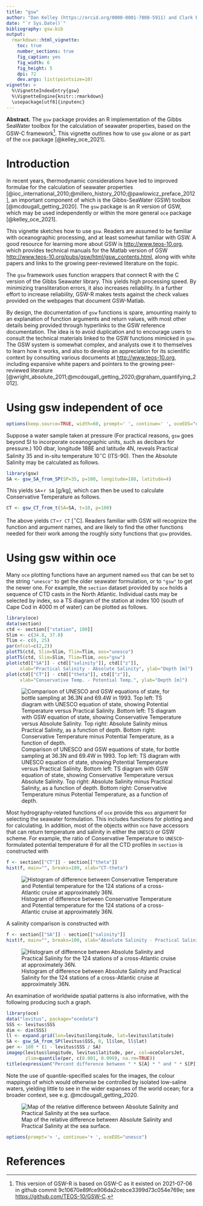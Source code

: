 ```yaml
---
title: "gsw"
author: "Dan Kelley (https://orcid.org/0000-0001-7808-5911) and Clark Richards (https://orcid.org/0000-0002-7833-206X)"
date: "`r Sys.Date()`"
bibliography: gsw.bib
output:
  rmarkdown::html_vignette:
    toc: true
    number_sections: true
    fig_caption: yes
    fig_width: 6
    fig_height: 5
    dpi: 72
    dev.args: list(pointsize=10)
vignette: >
  %\VignetteIndexEntry{gsw}
  %\VignetteEngine{knitr::rmarkdown}
  \usepackage[utf8]{inputenc}
---
```


**Abstract.** The `gsw` package provides an R implementation of the Gibbs
SeaWater toolbox for the calculation of seawater properties, based on the GSW-C
framework^[This version of GSW-R is based on GSW-C as it existed on 2021-07-06
in github commit 9c10670e89fce906da2cebce3399d73c054e769e; see
<https://github.com/TEOS-10/GSW-C>.].  This vignette outlines how to use `gsw`
alone or as part of the `oce` package [@kelley_oce_2021].

# Introduction

In recent years, thermodynamic considerations have led to improved formulae for
the calculation of seawater properties
[@ioc_international_2010;@millero_history_2010;@pawlowicz_preface_2012], an
important component of which is the Gibbs-SeaWater (GSW) toolbox
[@mcdougall_getting_2020].  The `gsw` package is an R version of GSW, which may
be used independently or within the more general `oce` package
[@kelley_oce_2021].

This vignette sketches how to use `gsw`.  Readers are assumed to be familiar
with oceanographic processing, and at least somewhat familiar with GSW.  A good
resource for learning more about GSW is
[http://www.teos-10.org](http://www.teos-10.org), which provides technical
manuals for the Matlab version of GSW
[http://www.teos-10.org/pubs/gsw/html/gsw_contents.html](http://www.teos-10.org/pubs/gsw/html/gsw_contents.html),
along with white papers and links to the growing peer-reviewed literature on the
topic.

The `gsw` framework uses function wrappers that connect R with the C version of
the Gibbs Seawater library. This yields high processing speed.  By minimizing
transliteration errors, it also increases reliability.  In a further effort to
increase reliability, GSW-R makes tests against the check values provided on
the webpages that document GSW-Matlab.

By design, the documentation of `gsw` functions is spare, amounting mainly to an
explanation of function arguments and return values, with most other details
being provided through hyperlinks to the GSW reference documentation. The idea
is to avoid duplication and to encourage users to consult the technical
materials linked to the GSW functions mimicked in `gsw`.  The GSW system is
somewhat complex, and analysts owe it to themselves to learn how it works, and
also to develop an appreciation for its scientific context by consulting
various documents at [http://www.teos-10.org](http://www.teos-10.org),
including expansive white papers and pointers to the growing peer-reviewed
literature
[@wright_absolute_2011;@mcdougall_getting_2020;@graham_quantifying_2012].

# Using gsw independent of oce

```r
options(keep.source=TRUE, width=60, prompt=' ', continue=' ', oceEOS="unesco")
```

Suppose a water sample taken at pressure (For practical reasons, `gsw` goes
beyond SI to incorporate oceanographic units, such as decibars for pressure.)
100 dbar, longitude 188E and latitude 4N, reveals Practical Salinity 35 and
in-situ temperature 10$^\circ$C (ITS-90).  Then the Absolute Salinity may be
calculated as follows.

```r
library(gsw)
SA <- gsw_SA_from_SP(SP=35, p=100, longitude=188, latitude=4)
```

This yields
`SA`=`r SA` [g/kg], which can then be used to
calculate Conservative Temperature as follows.

```r
CT <- gsw_CT_from_t(SA=SA, t=10, p=100)
```

The above yields `CT`=`r CT` [$^\circ$C]. Readers familiar with
GSW will recognize the function and argument names, and are likely to find the
other functions needed for their work among the roughly sixty functions that
`gsw` provides.

# Using gsw within oce

Many `oce` plotting functions have an argument named `eos` that can be set to
the string `"unesco"` to get the older seawater formulation, or to `"gsw"` to
get the newer one. For example, the `section` dataset provided by `oce` holds a
sequence of CTD casts in the North Atlantic.  Individual casts may be selected
by index, so a TS diagram of the station at index 100 (south of Cape Cod in 4000
m of water) can be plotted as follows.

```r
library(oce)
data(section)
ctd <- section[["station", 100]]
Slim <- c(34.8, 37.0)
Tlim <- c(0, 25)
par(mfcol=c(2,2))
plotTS(ctd, Slim=Slim, Tlim=Tlim, eos="unesco")
plotTS(ctd, Slim=Slim, Tlim=Tlim, eos="gsw")
plot(ctd[["SA"]] - ctd[["salinity"]], ctd[["z"]],
     xlab="Practical Salinity - Absolute Salinity", ylab="Depth [m]")
plot(ctd[["CT"]] - ctd[["theta"]], ctd[["z"]],
     xlab="Conservative Temp. - Potential Temp.", ylab="Depth [m]")
```

![Comparison of UNESCO and GSW equations of state, for bottle sampling at 36.3N and 69.4W in 1993. Top left: TS diagram with UNESCO equation of state, showing Potential Temperature versus Practical Salinity. Bottom left: TS diagram with GSW equation of state, showing Conservative Temperature versus Absolute Salinity. Top right: Absolute Salinity minus Practical Salinity, as a function of depth. Bottom right: Conservative Temperature minus Potential Temperature, as a function of depth.](fig01.png)

Most hydrography-related functions of `oce` provide this `eos` argument for
selecting the seawater formulation. This includes functions for plotting and
for calculating.  In addition, most of the objects within `oce` have accessors
that can return temperature and salinity in either the `UNESCO` or GSW scheme.
For example, the ratio of Conservative Temperature to `UNESCO`-formulated
potential temperature $\theta$ for all the CTD profiles in `section` is
constructed with

```r
f <- section[["CT"]] - section[["theta"]]
hist(f, main="", breaks=100, xlab="CT-theta")
```

![Histogram of difference between Conservative Temperature and Potential
temperature for the 124 stations of a cross-Atlantic cruise at approximately
36N.](fig02.png)

A salinity comparison is constructed with

```r
f <- section[["SA"]] - section[["salinity"]]
hist(f, main="", breaks=100, xlab="Absolute Salinity - Practical Salinity")
```

![Histogram of difference between Absolute Salinity and Practical Salinity for
the 124 stations of a cross-Atlantic cruise at approximately 36N.](fig03.png)

An examination of worldwide spatial patterns is also informative, with the
following producing such a graph.

```r
library(oce)
data("levitus", package="ocedata")
SSS <- levitus$SSS
dim <- dim(SSS)
ll <- expand.grid(lon=levitus$longitude, lat=levitus$latitude)
SA <- gsw_SA_from_SP(levitus$SSS, 0, ll$lon, ll$lat)
per <- 100 * (1 - levitus$SSS / SA)
imagep(levitus$longitude, levitus$latitude, per, col=oceColorsJet,
       zlim=quantile(per, c(0.001, 0.999), na.rm=TRUE))
title(expression("Percent difference between " * S[A] * " and " * S[P]))
```
Note the use of quantile-specified scales for the images, the colour mappings
of which would otherwise be controlled by isolated low-saline waters, yielding
little to see in the wider expanses of the world ocean; for a broader context,
see e.g. @mcdougall_getting_2020.

![Map of the relative difference between Absolute Salinity and Practical Salinity at the sea surface.](fig04.png)


```r
options(prompt='> ', continue='+ ', oceEOS="unesco")
```

# References

